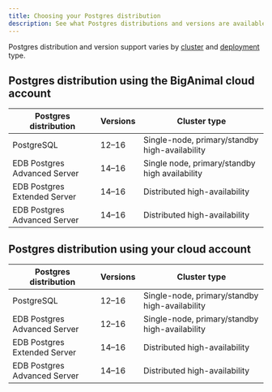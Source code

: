 ```yaml
---
title: Choosing your Postgres distribution
description: See what Postgres distributions and versions are available based on your deployment and availability choices.
---
```


Postgres distribution and version support varies by [cluster](../overview/02_high_availability) and [deployment](deployment_options) type.

## Postgres distribution using the BigAnimal cloud account

| Postgres distribution        | Versions | Cluster type                                   |
|------------------------------|----------|------------------------------------------------|
| PostgreSQL                   | 12–16    | Single-node, primary/standby high-availability |
| EDB Postgres Advanced Server | 14–16    | Single node, primary/standby high availability |
| EDB Postgres Extended Server | 14–16    | Distributed high-availability                  |
| EDB Postgres Advanced Server | 14–16    | Distributed high-availability                  |

## Postgres distribution using your cloud account

| Postgres distribution        | Versions | Cluster type                                   |
|------------------------------|----------|------------------------------------------------|
| PostgreSQL                   | 12–16    | Single-node, primary/standby high-availability |
| EDB Postgres Advanced Server | 12–16    | Single-node, primary/standby high-availability |
| EDB Postgres Extended Server | 14–16    | Distributed high-availability                  |
| EDB Postgres Advanced Server | 14–16    | Distributed high-availability                  |

